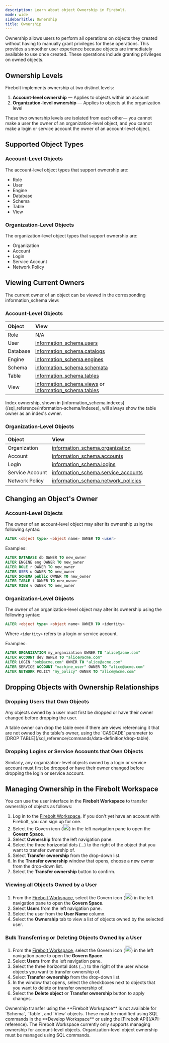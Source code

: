 ```yaml
---
description: Learn about object Ownership in Firebolt.
mode: wide
sidebarTitle: Ownership
title: Ownership
---
```



Ownership allows users to perform all operations on objects they created without having to manually grant privileges for these operations. This provides a smoother user experience because objects are immediately available to use once created. These operations include granting privileges on owned objects.

## Ownership Levels

Firebolt implements ownership at two distinct levels:

1. **Account-level ownership** &mdash; Applies to objects within an account
2. **Organization-level ownership** &mdash; Applies to objects at the organization level

These two ownership levels are isolated from each other&mdash; you cannot make a user the owner of an organization-level object, and you cannot make a login or service account the owner of an account-level object.

## Supported Object Types

### Account-Level Objects

The account-level object types that support ownership are:
- Role
- User
- Engine
- Database
- Schema
- Table
- View

### Organization-Level Objects

The organization-level object types that support ownership are:
- Organization
- Account
- Login
- Service Account
- Network Policy

## Viewing Current Owners

The current owner of an object can be viewed in the corresponding information_schema view:

### Account-Level Objects

| Object   | View                                                                                                                                                                   |
|:---------|:-----------------------------------------------------------------------------------------------------------------------------------------------------------------------|
| Role     | N/A                                                                                                                                                                    |
| User     | [information_schema.users](/sql_reference/information-schema/users)                                                                                       |
| Database | [information_schema.catalogs](/sql_reference/information-schema/catalogs)                                                                                 |
| Engine   | [information_schema.engines](/sql_reference/information-schema/engines)                                                                                   |
| Schema   | [information_schema.schemata](/sql_reference/information-schema/schemata)                                                                                 |
| Table    | [information_schema.tables](/sql_reference/information-schema/tables)                                                                                     |
| View     | [information_schema.views](/sql_reference/information-schema/views) or [information_schema.tables](/sql_reference/information-schema/tables) |

<Note>
Index ownership, shown in [information_schema.indexes](/sql_reference/information-schema/indexes), will always show the table owner as an index's owner.
</Note>

### Organization-Level Objects

| Object          | View                                                                                                   |
|:----------------|:-------------------------------------------------------------------------------------------------------|
| Organization    | [information_schema.organization](/sql_reference/information-schema/organization)         |
| Account         | [information_schema.accounts](/sql_reference/information-schema/accounts)                 |
| Login           | [information_schema.logins](/sql_reference/information-schema/logins)                     |
| Service Account | [information_schema.service_accounts](/sql_reference/information-schema/service-accounts) |
| Network Policy  | [information_schema.network_policies](/sql_reference/information-schema/network_policies) |

## Changing an Object's Owner

### Account-Level Objects

The owner of an account-level object may alter its ownership using the following syntax:
```sql
ALTER <object type> <object name> OWNER TO <user>
```

Examples:
```sql
ALTER DATABASE db OWNER TO new_owner
ALTER ENGINE eng OWNER TO new_owner
ALTER ROLE r OWNER TO new_owner
ALTER USER u OWNER TO new_owner
ALTER SCHEMA public OWNER TO new_owner
ALTER TABLE t OWNER TO new_owner
ALTER VIEW v OWNER TO new_owner
```

### Organization-Level Objects

The owner of an organization-level object may alter its ownership using the following syntax:
```sql
ALTER <object type> <object name> OWNER TO <identity>
```

Where `<identity>` refers to a login or service account.

Examples:
```sql
ALTER ORGANIZATION my_organization OWNER TO "alice@acme.com"
ALTER ACCOUNT dev OWNER TO "alice@acme.com"
ALTER LOGIN "bob@acme.com" OWNER TO "alice@acme.com"
ALTER SERVICE ACCOUNT "machine_user" OWNER TO "alice@acme.com"
ALTER NETWORK POLICY "my_policy" OWNER TO "alice@acme.com"
```

## Dropping Objects with Ownership Relationships

### Dropping Users that Own Objects

Any objects owned by a user must first be dropped or have their owner changed before dropping the user.

<Note>
A table owner can drop the table even if there are views referencing it that are not owned by the table's owner, using the `CASCADE` parameter to [DROP TABLE](/sql_reference/commands/data-definition/drop-table).
</Note>

### Dropping Logins or Service Accounts that Own Objects

Similarly, any organization-level objects owned by a login or service account must first be dropped or have their owner changed before dropping the login or service account.

## Managing Ownership in the Firebolt Workspace

You can use the user interface in the **Firebolt Workspace** to transfer ownership of objects as follows:

1. Log in to the [Firebolt Workspace](https://firebolt.go.firebolt.io/signup). If you don't yet have an account with Firebolt, you can sign up for one.
2. Select the Govern icon (<img src="/assets/images/govern-icon.png" alt="The icon to open the Govern Space." width="20"/>) in the left navigation pane to open the **Govern Space**.
3. Select **Ownership** from the left navigation pane.
4. Select the three horizontal dots (...) to the right of the object that you want to transfer ownership of.
5. Select **Transfer ownership** from the drop-down list.
6. In the **Transfer ownership** window that opens, choose a new owner from the drop-down list.
7. Select the **Transfer ownership** button to confirm.

### Viewing all Objects Owned by a User

1. From the [Firebolt Workspace](https://firebolt.go.firebolt.io/signup), select the Govern icon (<img src="/assets/images/govern-icon.png" alt="The icon to open the Govern Space." width="20"/>) in the left navigation pane to open the **Govern Space**.
2. Select **Users** from the left navigation pane.
3. Select the user from the **User Name** column.
4. Select the **Ownership** tab to view a list of objects owned by the selected user.

### Bulk Transferring or Deleting Objects Owned by a User

1. From the [Firebolt Workspace](https://firebolt.go.firebolt.io/signup), select the Govern icon (<img src="/assets/images/govern-icon.png" alt="The icon to open the Govern Space." width="20"/>) in the left navigation pane to open the **Govern Space**.
2. Select **Users** from the left navigation pane.
3. Select the three horizontal dots (...) to the right of the user whose objects you want to transfer ownership of.
4. Select **Transfer ownership** from the drop-down list.
5. In the window that opens, select the checkboxes next to objects that you want to delete or transfer ownership of.
6. Select the **Delete object** or **Transfer ownership** button to apply changes.

<Note>
Ownership transfer using the **Firebolt Workspace** is not available for `Schema`, `Table`, and `View` objects. These must be modified using SQL commands in the **Develop Workspace** or using the [Firebolt API](/API-reference).
</Note>

<Note>
The Firebolt Workspace currently only supports managing ownership for account-level objects. Organization-level object ownership must be managed using SQL commands.
</Note>

